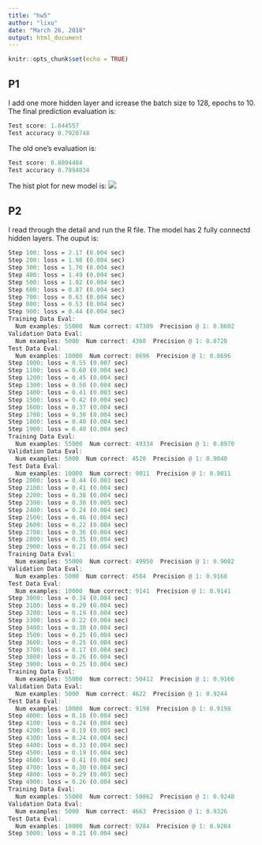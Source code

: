 ---
title: "hw5"
author: "lixu"
date: "March 26, 2018"
output: html_document
---

```{r setup, include=FALSE}
knitr::opts_chunk$set(echo = TRUE)
```

## P1
I add one more hidden layer and icrease the batch size to $128$, epochs to $10$. The final prediction evaluation is:
```{r, eval=F}
Test score: 1.044557 
Test accuracy 0.7920748
```
 The old one's evaluation is:
```{r, eval=F}
Test score: 0.8894484 
Test accuracy 0.7894034
```

The hist plot for new model is:
![](hist.png)

## P2
I read through the detail and run the R file. The model has 2 fully connectd hidden layers. The ouput is:
```{r, eval=F}
Step 100: loss = 2.17 (0.004 sec)
Step 200: loss = 1.98 (0.004 sec)
Step 300: loss = 1.70 (0.004 sec)
Step 400: loss = 1.49 (0.004 sec)
Step 500: loss = 1.02 (0.004 sec)
Step 600: loss = 0.87 (0.004 sec)
Step 700: loss = 0.63 (0.004 sec)
Step 800: loss = 0.53 (0.004 sec)
Step 900: loss = 0.44 (0.004 sec)
Training Data Eval:
  Num examples: 55000  Num correct: 47309  Precision @ 1: 0.8602
Validation Data Eval:
  Num examples: 5000  Num correct: 4360  Precision @ 1: 0.8720
Test Data Eval:
  Num examples: 10000  Num correct: 8696  Precision @ 1: 0.8696
Step 1000: loss = 0.55 (0.007 sec)
Step 1100: loss = 0.60 (0.004 sec)
Step 1200: loss = 0.45 (0.004 sec)
Step 1300: loss = 0.50 (0.004 sec)
Step 1400: loss = 0.41 (0.003 sec)
Step 1500: loss = 0.42 (0.004 sec)
Step 1600: loss = 0.37 (0.004 sec)
Step 1700: loss = 0.30 (0.004 sec)
Step 1800: loss = 0.40 (0.004 sec)
Step 1900: loss = 0.40 (0.004 sec)
Training Data Eval:
  Num examples: 55000  Num correct: 49334  Precision @ 1: 0.8970
Validation Data Eval:
  Num examples: 5000  Num correct: 4520  Precision @ 1: 0.9040
Test Data Eval:
  Num examples: 10000  Num correct: 9011  Precision @ 1: 0.9011
Step 2000: loss = 0.44 (0.003 sec)
Step 2100: loss = 0.41 (0.004 sec)
Step 2200: loss = 0.38 (0.004 sec)
Step 2300: loss = 0.30 (0.005 sec)
Step 2400: loss = 0.24 (0.004 sec)
Step 2500: loss = 0.46 (0.004 sec)
Step 2600: loss = 0.22 (0.004 sec)
Step 2700: loss = 0.36 (0.004 sec)
Step 2800: loss = 0.35 (0.004 sec)
Step 2900: loss = 0.21 (0.004 sec)
Training Data Eval:
  Num examples: 55000  Num correct: 49950  Precision @ 1: 0.9082
Validation Data Eval:
  Num examples: 5000  Num correct: 4584  Precision @ 1: 0.9168
Test Data Eval:
  Num examples: 10000  Num correct: 9141  Precision @ 1: 0.9141
Step 3000: loss = 0.34 (0.004 sec)
Step 3100: loss = 0.29 (0.004 sec)
Step 3200: loss = 0.19 (0.004 sec)
Step 3300: loss = 0.22 (0.004 sec)
Step 3400: loss = 0.30 (0.004 sec)
Step 3500: loss = 0.25 (0.004 sec)
Step 3600: loss = 0.25 (0.004 sec)
Step 3700: loss = 0.17 (0.004 sec)
Step 3800: loss = 0.26 (0.004 sec)
Step 3900: loss = 0.25 (0.004 sec)
Training Data Eval:
  Num examples: 55000  Num correct: 50412  Precision @ 1: 0.9166
Validation Data Eval:
  Num examples: 5000  Num correct: 4622  Precision @ 1: 0.9244
Test Data Eval:
  Num examples: 10000  Num correct: 9198  Precision @ 1: 0.9198
Step 4000: loss = 0.16 (0.004 sec)
Step 4100: loss = 0.24 (0.004 sec)
Step 4200: loss = 0.19 (0.005 sec)
Step 4300: loss = 0.24 (0.004 sec)
Step 4400: loss = 0.33 (0.004 sec)
Step 4500: loss = 0.19 (0.004 sec)
Step 4600: loss = 0.41 (0.004 sec)
Step 4700: loss = 0.30 (0.004 sec)
Step 4800: loss = 0.29 (0.003 sec)
Step 4900: loss = 0.26 (0.004 sec)
Training Data Eval:
  Num examples: 55000  Num correct: 50862  Precision @ 1: 0.9248
Validation Data Eval:
  Num examples: 5000  Num correct: 4663  Precision @ 1: 0.9326
Test Data Eval:
  Num examples: 10000  Num correct: 9284  Precision @ 1: 0.9284
Step 5000: loss = 0.21 (0.004 sec)
```


